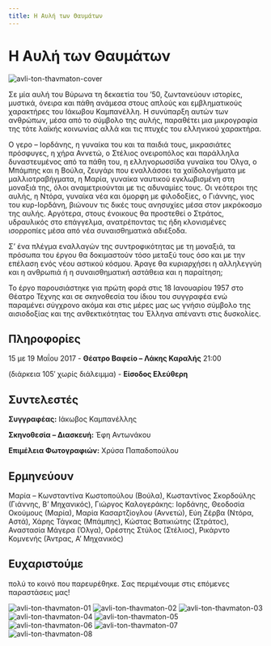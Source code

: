 ```yaml
---
title: Η Αυλή των Θαυμάτων
---
```


<Seo 
  title="Η Αυλή των Θαυμάτων"
  description="Η εμβληματική αυλή του Ιάκωβου Καμπανέλλη ζωντανεύει με χαρακτήρες που παλεύουν με τη μοναξιά, την ελπίδα και την αλλαγή. Μια παράσταση για τον άνθρωπο και τη γειτονιά του."
  image="https://theatrikiopa.vercel.app/img/avli-ton-thavmaton/cover.jpg"
  imageAlt="Αφίσα της παράστασης Η Αυλή των Θαυμάτων"
  url="https://theatrikiopa.vercel.app/parastaseis/2017/avli-ton-thavmaton"
/>

# Η Αυλή των Θαυμάτων

![avli-ton-thavmaton-cover](/img/avli-ton-thavmaton/cover.jpg)

Σε μία αυλή του Βύρωνα τη δεκαετία του ’50, ζωντανεύουν ιστορίες, μυστικά, όνειρα και πάθη ανάμεσα στους απλούς και εμβληματικούς χαρακτήρες του Ιάκωβου Καμπανέλλη. Η συνύπαρξη αυτών των ανθρώπων, μέσα από το σύμβολο της αυλής, παραθέτει μια μικρογραφία της τότε λαϊκής κοινωνίας αλλά και τις πτυχές του ελληνικού χαρακτήρα.

O γερο – Ιορδάνης, η γυναίκα του και τα παιδιά τους, μικρασιάτες πρόσφυγες, η χήρα Αννετώ, ο Στέλιος ονειροπόλος και παράλληλα δυναστευμένος από τα πάθη του, η ελληνορωσσίδα γυναίκα του Όλγα, ο Μπάμπης και η Βούλα, ζευγάρι που εναλλάσσει τα χαϊδολογήματα με μαλλιοτραβήγματα, η Μαρία, γυναίκα ναυτικού εγκλωβισμένη στη μοναξιά της, όλοι αναμετριούνται με τις αδυναμίες τους. Οι νεότεροι της αυλής, η Ντόρα, γυναίκα νέα και όμορφη με φιλοδοξίες, ο Γιάννης, γιος του κυρ-Ιορδάνη, βιώνουν τις δικές τους ανησυχίες μέσα στον μικρόκοσμο της αυλής. Αργότερα, στους ένοικους θα προστεθεί ο Στράτος, υδραυλικός στο επάγγελμα, ανατρέποντας τις ήδη κλονισμένες ισορροπίες μέσα από νέα συναισθηματικά αδιέξοδα.

Σ’ ένα πλέγμα εναλλαγών της συντροφικότητας με τη μοναξιά, τα πρόσωπα του έργου θα δοκιμαστούν τόσο μεταξύ τους όσο και με την επέλαση ενός νέου αστικού κόσμου. Άραγε θα κυριαρχήσει η αλληλεγγύη και η ανθρωπιά ή η συναισθηματική αστάθεια και η παραίτηση;

Το έργο παρουσιάστηκε για πρώτη φορά στις 18 Ιανουαρίου 1957 στο Θέατρο Τέχνης και σε σκηνοθεσία του ίδιου του συγγραφέα ενώ παραμένει σύγχρονο ακόμα και στις μέρες μας ως γνήσιο σύμβολο της αισιοδοξίας και της ανθεκτικότητας του Έλληνα απέναντι στις δυσκολίες.

## Πληροφορίες
15 με 19 Μαΐου 2017 - **Θέατρο Βαφείο – Λάκης Καραλής** 21:00

(διάρκεια 105′ χωρίς διάλειμμα) - **Είσοδος Ελεύθερη**

## Συντελεστές
**Συγγραφέας:** Ιάκωβος Καμπανέλλης

**Σκηνοθεσία – Διασκευή:** Έφη Αντωνάκου

**Επιμέλεια Φωτογραφιών:** Χρύσα Παπαδοπούλου

## Ερμηνεύουν
Μαρία – Κωνσταντίνα Κωστοπούλου (Βούλα), Κωσταντίνος Σκορδούλης (Γιάννης, Β’ Μηχανικός), Γιώργος Καλογεράκης: Ιορδάνης, Θεοδοσία Οκούμους (Μαρία), Μαρία Κασαρτζίογλου (Αννετώ), Εύη Ζέρβα (Ντόρα, Αστά), Χάρης Τάγκας (Μπάμπης), Κώστας Βατικιώτης (Στράτος), Αναστασία Μάγερα (Όλγα), Ορέστης Στύλος (Στέλιος), Ρικάρντο Κομνενής (Άντρας, Α’ Μηχανικός)

## Ευχαριστούμε
πολύ το κοινό που παρευρέθηκε. Σας περιμένουμε στις επόμενες παραστάσεις μας!

<ResponsiveYouTube videoId="zGYr5QTC4z0"/>

![avli-ton-thavmaton-01](/img/avli-ton-thavmaton/01.jpg)
![avli-ton-thavmaton-02](/img/avli-ton-thavmaton/02.jpg)
![avli-ton-thavmaton-03](/img/avli-ton-thavmaton/03.jpg)
![avli-ton-thavmaton-04](/img/avli-ton-thavmaton/04.jpg)
![avli-ton-thavmaton-05](/img/avli-ton-thavmaton/05.jpg)
![avli-ton-thavmaton-06](/img/avli-ton-thavmaton/06.jpg)
![avli-ton-thavmaton-07](/img/avli-ton-thavmaton/07.jpg)
![avli-ton-thavmaton-08](/img/avli-ton-thavmaton/08.jpg)
